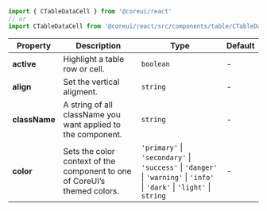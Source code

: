 
```jsx
import { CTableDataCell } from '@coreui/react'
// or
import CTableDataCell from '@coreui/react/src/components/table/CTableDataCell'
```

| Property | Description | Type | Default |
| --- | --- | --- | --- |
| **active** | Highlight a table row or cell. | `boolean` | - |
| **align** | Set the vertical aligment. | `string` | - |
| **className** | A string of all className you want applied to the component. | `string` | - |
| **color** | Sets the color context of the component to one of CoreUI’s themed colors. | `'primary'` \| `'secondary'` \| `'success'` \| `'danger'` \| `'warning'` \| `'info'` \| `'dark'` \| `'light'` \| `string` | - |
